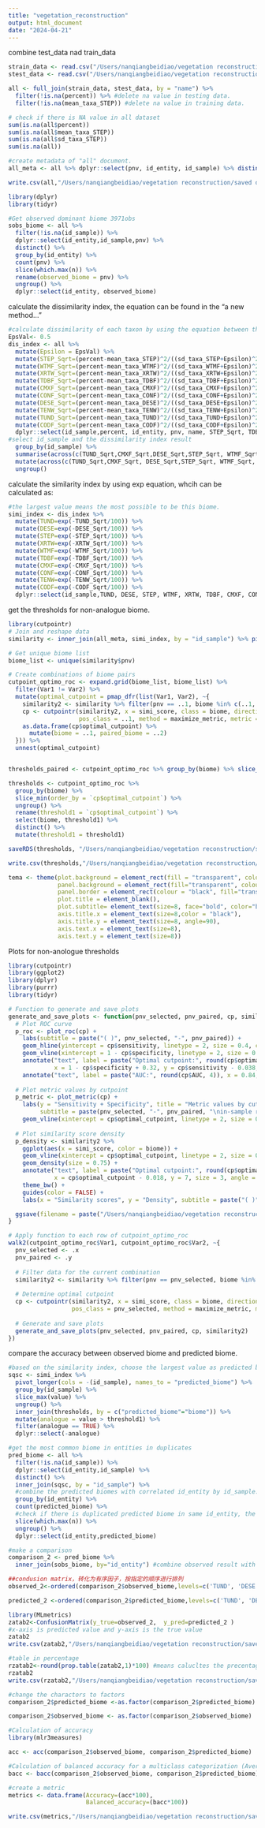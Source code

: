 ```yaml
---
title: "vegetation_reconstruction"
output: html_document
date: "2024-04-21"
---
```


combine test_data nad train_data
```r
strain_data <- read.csv("/Users/nanqiangbeidiao/vegetation reconstruction/saved documents/training_data.csv") 
stest_data <- read.csv("/Users/nanqiangbeidiao/vegetation reconstruction/saved documents/testing_data.csv")

all <- full_join(strain_data, stest_data, by = "name") %>%
  filter(!is.na(percent)) %>% #delete na value in testing data.
  filter(!is.na(mean_taxa_STEP)) #delete na value in training data.

# check if there is NA value in all dataset
sum(is.na(all$percent))
sum(is.na(all$mean_taxa_STEP))
sum(is.na(all$sd_taxa_STEP))
sum(is.na(all))

#create metadata of "all" document.
all_meta <- all %>% dplyr::select(pnv, id_entity, id_sample) %>% distinct()

write.csv(all,"/Users/nanqiangbeidiao/vegetation reconstruction/saved documents/all.csv", row.names = F)

```


```r
library(dplyr)
library(tidyr)

#Get observed dominant biome 3971obs
sobs_biome <- all %>% 
  filter(!is.na(id_sample)) %>%
  dplyr::select(id_entity,id_sample,pnv) %>%
  distinct() %>%
  group_by(id_entity) %>% 
  count(pnv) %>%
  slice(which.max(n)) %>%
  rename(observed_biome = pnv) %>%
  ungroup() %>%
  dplyr::select(id_entity, observed_biome) 
```

calculate the dissimilarity index, the equation can be found in the "a new method..."
```r
#calculate dissimilarity of each taxon by using the equation between the percent, mean and sd value of each biome to select the smallest index as possible biome. type
EpsVal<- 0.5
dis_index <- all %>%
  mutate(Epsilon = EpsVal) %>%
  mutate(STEP_Sqrt=(percent-mean_taxa_STEP)^2/((sd_taxa_STEP+Epsilon)^2)) %>%
  mutate(WTMF_Sqrt=(percent-mean_taxa_WTMF)^2/((sd_taxa_WTMF+Epsilon)^2)) %>%
  mutate(XRTW_Sqrt=(percent-mean_taxa_XRTW)^2/((sd_taxa_XRTW+Epsilon)^2)) %>%
  mutate(TDBF_Sqrt=(percent-mean_taxa_TDBF)^2/((sd_taxa_TDBF+Epsilon)^2)) %>%
  mutate(CMXF_Sqrt=(percent-mean_taxa_CMXF)^2/((sd_taxa_CMXF+Epsilon)^2)) %>%
  mutate(CONF_Sqrt=(percent-mean_taxa_CONF)^2/((sd_taxa_CONF+Epsilon)^2)) %>%
  mutate(DESE_Sqrt=(percent-mean_taxa_DESE)^2/((sd_taxa_DESE+Epsilon)^2)) %>%
  mutate(TENW_Sqrt=(percent-mean_taxa_TENW)^2/((sd_taxa_TENW+Epsilon)^2)) %>%
  mutate(TUND_Sqrt=(percent-mean_taxa_TUND)^2/((sd_taxa_TUND+Epsilon)^2)) %>%
  mutate(CODF_Sqrt=(percent-mean_taxa_CODF)^2/((sd_taxa_CODF+Epsilon)^2)) %>%
  dplyr::select(id_sample,percent, id_entity, pnv, name, STEP_Sqrt, TDBF_Sqrt, CODF_Sqrt, TUND_Sqrt, CMXF_Sqrt, DESE_Sqrt, WTMF_Sqrt, XRTW_Sqrt, CONF_Sqrt, TENW_Sqrt)%>%
#select id_sample and the dissimilarity index result
  group_by(id_sample) %>%
  summarise(across(c(TUND_Sqrt,CMXF_Sqrt,DESE_Sqrt,STEP_Sqrt, WTMF_Sqrt, XRTW_Sqrt, TDBF_Sqrt,CONF_Sqrt, TENW_Sqrt, CODF_Sqrt), sum )) %>% #group them by id_sample, then calculate each biome number of this id_sample
  mutate(across(c(TUND_Sqrt,CMXF_Sqrt, DESE_Sqrt,STEP_Sqrt, WTMF_Sqrt, XRTW_Sqrt, TDBF_Sqrt,CONF_Sqrt, TENW_Sqrt, CODF_Sqrt), sqrt)) %>% 
  ungroup()
```


calculate the similarity index by using exp equation, whcih can be calculated as:
```r

#the largest value means the most possible to be this biome.
simi_index <- dis_index %>% 
  mutate(TUND=exp(-TUND_Sqrt/100)) %>% 
  mutate(DESE=exp(-DESE_Sqrt/100)) %>% 
  mutate(STEP=exp(-STEP_Sqrt/100)) %>% 
  mutate(XRTW=exp(-XRTW_Sqrt/100)) %>% 
  mutate(WTMF=exp(-WTMF_Sqrt/100)) %>% 
  mutate(TDBF=exp(-TDBF_Sqrt/100)) %>% 
  mutate(CMXF=exp(-CMXF_Sqrt/100)) %>% 
  mutate(CONF=exp(-CONF_Sqrt/100)) %>% 
  mutate(TENW=exp(-TENW_Sqrt/100)) %>% 
  mutate(CODF=exp(-CODF_Sqrt/100)) %>% 
  dplyr::select(id_sample,TUND, DESE, STEP, WTMF, XRTW, TDBF, CMXF, CONF, TENW, CODF)

```

get the thresholds for non-analogue biome.
```r
library(cutpointr)
# Join and reshape data
similarity <- inner_join(all_meta, simi_index, by = "id_sample") %>% pivot_longer(!c(pnv, id_entity, id_sample), names_to = "biome", values_to = "simi_score")

# Get unique biome list
biome_list <- unique(similarity$pnv)

# Create combinations of biome pairs
cutpoint_optimo_roc <- expand.grid(biome_list, biome_list) %>%
  filter(Var1 != Var2) %>%
  mutate(optimal_cutpoint = pmap_dfr(list(Var1, Var2), ~{
    similarity2 <- similarity %>% filter(pnv == ..1, biome %in% c(..1, ..2))
    cp <- cutpointr(similarity2, x = simi_score, class = biome, direction = ">=", 
                    pos_class = ..1, method = maximize_metric, metric = sum_sens_spec)
    as.data.frame(cp$optimal_cutpoint) %>%
      mutate(biome = ..1, paired_biome = ..2)
  })) %>%
  unnest(optimal_cutpoint)


thresholds_paired <- cutpoint_optimo_roc %>% group_by(biome) %>% slice_min(order_by = `cp$optimal_cutpoint`) %>% ungroup() |> rename(threshold1 = `cp$optimal_cutpoint`) 

thresholds <- cutpoint_optimo_roc %>%
  group_by(biome) %>%
  slice_min(order_by = `cp$optimal_cutpoint`) %>%
  ungroup() %>%
  rename(threshold1 = `cp$optimal_cutpoint`) %>%
  select(biome, threshold1) %>%
  distinct() %>%
  mutate(threshold1 = threshold1)

saveRDS(thresholds, "/Users/nanqiangbeidiao/vegetation reconstruction/saved documents/non_analogue_thresholds.rds")

write.csv(thresholds,"/Users/nanqiangbeidiao/vegetation reconstruction/saved documents/thresholds.csv")
```


```r
tema <- theme(plot.background = element_rect(fill = "transparent", colour="transparent"),
              panel.background = element_rect(fill="transparent", colour="transparent"),
              panel.border = element_rect(colour = "black", fill="transparent"),
              plot.title = element_blank(),
              plot.subtitle= element_text(size=8, face="bold", color="black"),
              axis.title.x = element_text(size=8,color = "black"),
              axis.title.y = element_text(size=8, angle=90),
              axis.text.x = element_text(size=8),
              axis.text.y = element_text(size=8))
```

Plots for non-anologue thresholds
```r
library(cutpointr)
library(ggplot2)
library(dplyr)
library(purrr)
library(tidyr)

# Function to generate and save plots
generate_and_save_plots <- function(pnv_selected, pnv_paired, cp, similarity2) {
  # Plot ROC curve
  p_roc <- plot_roc(cp) + 
    labs(subtitle = paste("( )", pnv_selected, "-", pnv_paired)) +
    geom_hline(yintercept = cp$sensitivity, linetype = 2, size = 0.4, color = "gray48") +
    geom_vline(xintercept = 1 - cp$specificity, linetype = 2, size = 0.4, color = "gray48") +
    annotate("text", label = paste("Optimal cutpoint:", round(cp$optimal_cutpoint, 4)), 
             x = 1 - cp$specificity + 0.32, y = cp$sensitivity - 0.038, size = 3) +
    annotate("text", label = paste("AUC:", round(cp$AUC, 4)), x = 0.84, y = 0.05, size = 3) + tema
  
  # Plot metric values by cutpoint
  p_metric <- plot_metric(cp) + 
    labs(y = "Sensitivity + Specificity", title = "Metric values by cutpoint value", 
         subtitle = paste(pnv_selected, "-", pnv_paired, "\nin-sample results")) +
    geom_vline(xintercept = cp$optimal_cutpoint, linetype = 2, size = 0.3, color = "gray48") + tema
  
  # Plot similarity score density
  p_density <- similarity2 %>%
    ggplot(aes(x = simi_score, color = biome)) +
    geom_vline(xintercept = cp$optimal_cutpoint, linetype = 2, size = 0.3, color = "gray48") +
    geom_density(size = 0.75) +
    annotate("text", label = paste("Optimal cutpoint:", round(cp$optimal_cutpoint, 4)), 
             x = cp$optimal_cutpoint - 0.018, y = 7, size = 3, angle = 90, color = "gray48") +
    theme_bw() +
    guides(color = FALSE) +
    labs(x = "Similarity scores", y = "Density", subtitle = paste("( )", pnv_selected, "-", pnv_paired)) + tema

  ggsave(filename = paste("/Users/nanqiangbeidiao/vegetation reconstruction/saved documents/plot_density_", pnv_selected, "_", pnv_paired, ".png", sep = ""), plot = p_density, units = "cm", width = 8, height = 8)
}

# Apply function to each row of cutpoint_optimo_roc
walk2(cutpoint_optimo_roc$Var1, cutpoint_optimo_roc$Var2, ~{
  pnv_selected <- .x
  pnv_paired <- .y
  
  # Filter data for the current combination
  similarity2 <- similarity %>% filter(pnv == pnv_selected, biome %in% c(pnv_selected, pnv_paired))
  
  # Determine optimal cutpoint
  cp <- cutpointr(similarity2, x = simi_score, class = biome, direction = ">=", 
                  pos_class = pnv_selected, method = maximize_metric, metric = sum_sens_spec)
  
  # Generate and save plots
  generate_and_save_plots(pnv_selected, pnv_paired, cp, similarity2)
})

```


compare the accuracy between observed biome and predicted biome.
```r
#based on the similarity index, choose the largest value as predicted biome.
sqsc <- simi_index %>% 
  pivot_longer(cols = -(id_sample), names_to = "predicted_biome") %>%
  group_by(id_sample) %>%
  slice_max(value) %>%
  ungroup() %>%
  inner_join(thresholds, by = c("predicted_biome"="biome")) %>%
  mutate(analogue = value > threshold1) %>%
  filter(analogue == TRUE) %>%
  dplyr::select(-analogue)

#get the most common biome in entities in duplicates
pred_biome <- all %>% 
  filter(!is.na(id_sample)) %>%
  dplyr::select(id_entity,id_sample) %>% 
  distinct() %>%
  inner_join(sqsc, by = "id_sample") %>% 
  #combine the predicted biomes with correlated id_entity by id_sample.
  group_by(id_entity) %>%
  count(predicted_biome) %>% 
  #check if there is duplicated predicted biome in same id_entity, the most frequent biome will be choosen.
  slice(which.max(n)) %>% 
  ungroup() %>% 
  dplyr::select(id_entity,predicted_biome)

#make a comparison
comparison_2 <- pred_biome %>% 
  inner_join(sobs_biome, by="id_entity") #combine observed result with predicted result.

##condusion matrix，转化为有序因子，按指定的顺序进行排列
observed_2<-ordered(comparison_2$observed_biome,levels=c('TUND', 'DESE', 'STEP',  'TENW', 'XRTW', 'TDBF', 'CMXF', 'CONF', 'WTMF','CODF'))

predicted_2 <-ordered(comparison_2$predicted_biome,levels=c('TUND', 'DESE', 'STEP',  'TENW', 'XRTW', 'TDBF', 'CMXF', 'CONF', 'WTMF','CODF'))

library(MLmetrics)
zatab2<-ConfusionMatrix(y_true=observed_2,  y_pred=predicted_2 )
#x-axis is predicted value and y-axis is the true value
zatab2
write.csv(zatab2,"/Users/nanqiangbeidiao/vegetation reconstruction/saved documents/zatab2.csv")

#table in percentage
rzatab2<-round(prop.table(zatab2,1)*100) #means calucltes the precentage based on row.
rzatab2
write.csv(rzatab2,"/Users/nanqiangbeidiao/vegetation reconstruction/saved documents/rzatab2.csv")

#change the charactors to factors
comparison_2$predicted_biome <-as.factor(comparison_2$predicted_biome)

comparison_2$observed_biome <- as.factor(comparison_2$observed_biome)

#Calculation of accuracy
library(mlr3measures)

acc <- acc(comparison_2$observed_biome, comparison_2$predicted_biome) 

#Calculation of balanced accuracy for a multiclass categorization (Average of recalls)
bacc <- bacc(comparison_2$observed_biome, comparison_2$predicted_biome) 

#create a metric
metrics <- data.frame(Accuracy=(acc*100),
                      Balanced_accuracy=(bacc*100))

write.csv(metrics,"/Users/nanqiangbeidiao/vegetation reconstruction/saved documents/metrics.csv")

```
